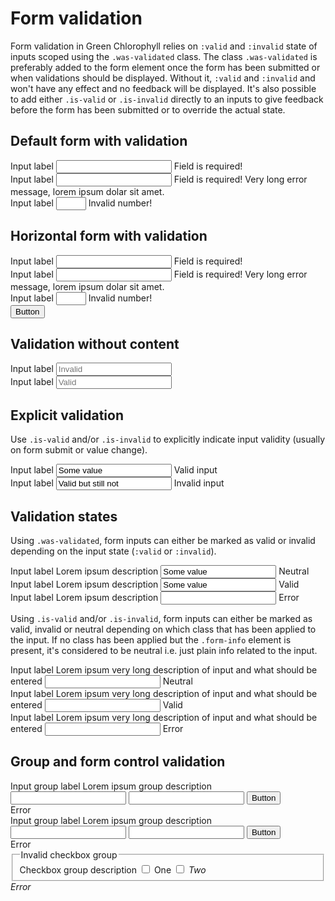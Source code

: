
<Meta title="Components/Form/Concepts/Validation" />

# Form validation

Form validation in Green Chlorophyll relies on `:valid` and `:invalid` state of inputs scoped using the `.was-validated` class. The class `.was-validated` is preferably added to the form element once the form has been submitted or when validations should be displayed. Without it, `:valid` and `:invalid` and won't have any effect and no feedback will be displayed.
It's also possible to add either `.is-valid` or `.is-invalid` directly to an inputs to give feedback before the form has been submitted or to override the actual state.

## Default form with validation
<Canvas>
  <form autocomplete="off" class="was-validated">
    <div class="form-group">
      <label for="input">Input label</label>
      <input id="input" type="text" required/>
      <span class="form-info">Field is required!</span>
    </div>
    <div class="form-group">
      <label for="inputLong">Input label</label>
      <input id="inputLong" type="text" required/>
      <span class="form-info">Field is required! Very long error message, lorem ipsum dolar sit amet.</span>
    </div>
    <div class="form-group">
      <label for="numberInput">Input label</label>
      <input id="numberInput" type="number" min="1" max="5" required/>
      <span class="form-info">Invalid number!</span>
    </div>
  </form>
</Canvas>

## Horizontal form with validation
<Canvas>
  <form class="horizontal was-validated" autocomplete="off">
    <div class="form-group">
      <label for="inputHorizontal">Input label</label>
      <input id="inputHorizontal" type="text" required/>
      <span class="form-info">Field is required!</span>
    </div>
    <div class="form-group">
      <label for="inputHorizontalLong">Input label</label>
      <input id="inputHorizontalLong" type="text" required/>
      <span class="form-info">Field is required! Very long error message, lorem ipsum dolar sit amet.</span>
    </div>
    <div class="form-group">
      <label for="numberInputHorizontal">Input label</label>
      <input id="numberInputHorizontal" type="number" min="1" max="5" required/>
      <span class="form-info">Invalid number!</span>
    </div>
    <button>Button</button>
  </form>
</Canvas>

## Validation without content

<Canvas>
  <form autocomplete="off" class="was-validated">
    <div class="form-group">
      <label for="inputNoFeedback">Input label</label>
      <input id="inputNoFeedback" type="text" required placeholder="Invalid"/>
      <span class="form-info"></span>
    </div>
    <div class="form-group">
      <label for="inputNoinfo">Input label</label>
      <input id="inputNoFeedback" type="text" placeholder="Valid"/>
      <span class="form-info"></span>
    </div>
  </form>
</Canvas>

## Explicit validation
Use `.is-valid` and/or `.is-invalid` to explicitly indicate input validity (usually on form submit or value change).

<Canvas>
  <form autocomplete="off">
    <div class="form-group">
      <label for="inputValid">Input label</label>
      <input id="inputValid" type="text" class="is-valid" value="Some value" required/>
      <span class="form-info">Valid input</span>
    </div>
    <div class="form-group">
      <label for="inputInvalid">Input label</label>
      <input id="inputInvalid" type="text" class="is-invalid" value="Valid but still not"/>
      <span class="form-info">Invalid input</span>
    </div>
  </form>
</Canvas>

## Validation states

Using `.was-validated`, form inputs can either be marked as valid or invalid depending on the input state (`:valid` or `:invalid`).

<Canvas>
  <form autocomplete="off" class="was-validated" novalidate>
    <div class="form-group">
      <label for="inputValid">Input label</label>
      <span class="form-info">Lorem ipsum description</span>
      <input id="inputValid" type="text" value="Some value" required/>
      <span class="form-info">Neutral</span>
    </div>
    <div class="form-group">
      <label for="inputValid">Input label</label>
      <span class="form-info">Lorem ipsum description</span>
      <input id="inputValid" type="text" value="Some value" required/>
      <span class="form-info">Valid</span>
    </div>
    <div class="form-group">
      <label for="inputValid">Input label</label>
      <span class="form-info">Lorem ipsum description</span>
      <input id="inputValid" type="text" required/>
      <span class="form-info">Error</span>
    </div>
  </form>
</Canvas>

Using `.is-valid` and/or `.is-invalid`, form inputs can either be marked as valid, invalid or neutral depending on which class that has been applied to the input. If no class has been applied but the `.form-info` element is present, it's considered to be neutral i.e. just plain info related to the input.

<Canvas>
  <form autocomplete="off" novalidate>
    <div class="form-group">
      <label for="inputInvalid">Input label</label>
      <span class="form-info">Lorem ipsum very long description of input and what should be entered</span>
      <input id="inputInvalid" type="text" />
      <span class="form-info">Neutral</span>
    </div>
    <div class="form-group">
      <label for="inputInvalid">Input label</label>
      <span class="form-info">Lorem ipsum very long description of input and what should be entered</span>
      <input id="inputInvalid" type="text" class="is-valid"/>
      <span class="form-info">Valid</span>
    </div>
    <div class="form-group">
      <label for="inputInvalid">Input label</label>
      <span class="form-info">Lorem ipsum very long description of input and what should be entered</span>
      <input id="inputInvalid" type="text" class="is-invalid"/>
      <span class="form-info">Error</span>
    </div>
  </form>
</Canvas>

## Group and form control validation

<Canvas>
  <form>
    <div class="form-group">
      <label for="inputValid">Input group label</label>
      <span class="form-info">Lorem ipsum group description</span>
      <div class="group is-invalid">
        <input id="inputValid1" type="text" required/>
        <input id="inputValid2" type="text" required/>
        <button type="button">Button</button>
      </div>
      <span class="form-info">Error</span>
    </div>
    <div class="form-group">
      <label for="inputValid">Input group label</label>
      <span class="form-info">Lorem ipsum group description</span>
      <div class="group group-border is-invalid">
        <input id="inputValid1" type="text" required/>
        <input id="inputValid2" type="text" required/>
        <button type="button">Button</button>
      </div>
      <span class="form-info">Error</span>
    </div>
    <div class="form-group">
      <fieldset aria-describedby="checkboxGroupHelp1" class="is-invalid">
        <legend>Invalid checkbox group</legend>
        <span id="checkboxGroupHelp1" class="form-info">Checkbox group description</span>
        <label class="form-control">
          <input required class="is-invalid" type="checkbox"/>
          <span>One</span>
          <i/>
        </label>
        <label class="form-control">
          <input required class="is-invalid" type="checkbox" required/>
          <span>Two</span>
          <i/>
        </label>
      </fieldset>
      <span class="form-info">Error</span>
    </div>
  </form>
</Canvas>
